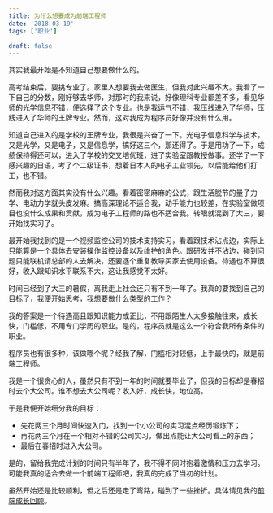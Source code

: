 ```yaml
---
title: 为什么想要成为前端工程师
date: '2018-03-19'
tags: ['职业']

draft: false
---
```


其实我最开始是不知道自己想要做什么的。

高考结束后，要挑专业了。家里人想要我去做医生，但我对此兴趣不大。我看了一下自己的分数，刚好够去华师，对那时的我来说，好像理科专业都差不多，看见华师的光学信息不错，便选择了这个专业。也是我运气不错，我压线进入了华师，压线进入了华师的王牌专业。然而，这对我成为程序员好像并没有什么用。

知道自己进入的是学校的王牌专业，我很是兴奋了一下。光电子信息科学与技术，又是光学，又是电子，又是信息学，搞好这三个，那还得了。于是用功了一下，成绩保持得还可以，进入了学校的交叉培优班，进了实验室跟教授做事。还学了一下感兴趣的日语，考了个二级证书，想着日本人的电子工业领先，以后能给他们打工，也不错。

然而我对这方面其实没有什么兴趣。看着密密麻麻的公式，跟生活脱节的量子力学、电动力学就头皮发麻。搞高深理论不适合我，动手能力也较差，在实验室做项目也没什么成果和贡献，成为电子工程师的路也不适合我。转眼就混到了大三，要开始找实习了。

最开始我找到的是一个视频监控公司的技术支持实习，看着跟技术沾点边，实际上只能算是一个具体去安装操作监控设备以及维护的角色。跟研发并不沾边，碰到问题只能联机请总部的人去解决，还要逐个重复教导买家去使用设备。待遇也不算很好，收入跟知识水平联系不大，这让我感觉不太好。

时间已经到了大三的暑假，离我走上社会还只有不到一年了。我真的要找到自己的目标了，我便开始思考，我想要做什么类型的工作？

我的答案是一个待遇高且跟知识能力成正比，不用跟陌生人太多接触往来，成长快，门槛低，不用专门学历的职业。是的，程序员就是这么一个符合我所有条件的职业。

程序员也有很多种，该做哪个呢？经我了解，门槛相对较低，上手最快的，就是前端工程师。

我是一个很贪心的人，虽然只有不到一年的时间就要毕业了，但我的目标却是春招时去个大公司。谁不想去大公司呢？收入好，成长快，地位高。

于是我便开始细分我的目标：
- 先花两三个月时间快速入门，找到一个小公司的实习混点经历锻炼下；
- 再花两三个月在一个相对不错的公司实习，做出点能让大公司看上的东西；
- 最后在春招时进入大公司。

是的，留给我完成计划的时间只有半年了，我不得不同时抱着激情和压力去学习。可能我真的适合去做一个前端工程师吧，我真的完成了当初的计划。

虽然开始还是比较顺利，但之后还是走了弯路，碰到了一些挫折。具体请见我的[前端成长回顾](/frontend-growth-review)。